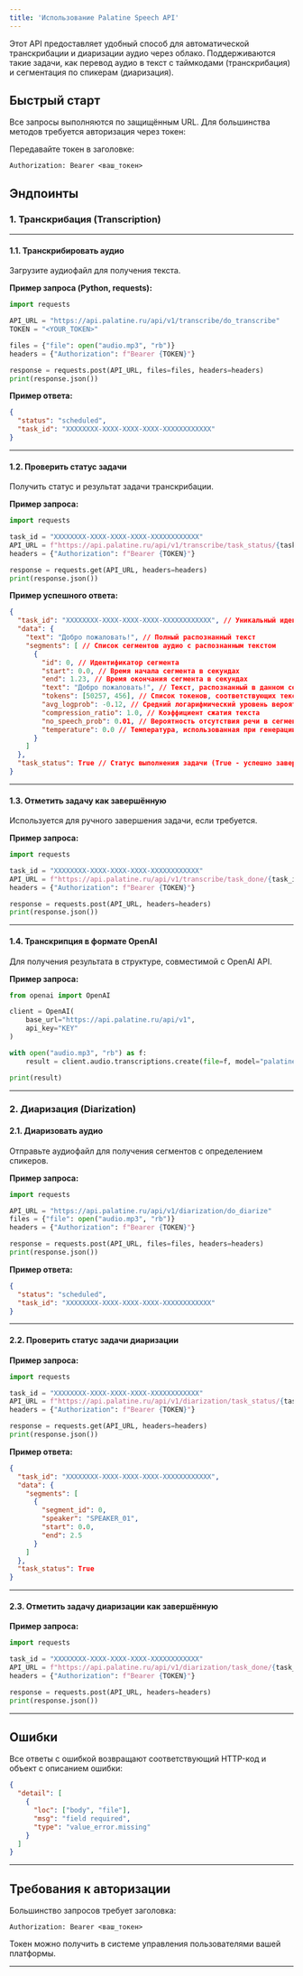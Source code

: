 ```yaml
---
title: 'Использование Palatine Speech API'
---
```


Этот API предоставляет удобный способ для автоматической транскрибации и диаризации аудио через облако.
Поддерживаются такие задачи, как перевод аудио в текст с таймкодами (транскрибация) и сегментация по спикерам (диаризация).

## Быстрый старт

Все запросы выполняются по защищённым URL.
Для большинства методов требуется авторизация через токен:

Передавайте токен в заголовке:

```http
Authorization: Bearer <ваш_токен>
```

## Эндпоинты

### 1. Транскрибация (Transcription)

---

#### 1.1. Транскрибировать аудио

Загрузите аудиофайл для получения текста.

**Пример запроса (Python, requests):**

```python
import requests

API_URL = "https://api.palatine.ru/api/v1/transcribe/do_transcribe"
TOKEN = "<YOUR_TOKEN>"

files = {"file": open("audio.mp3", "rb")}
headers = {"Authorization": f"Bearer {TOKEN}"}

response = requests.post(API_URL, files=files, headers=headers)
print(response.json())
```

**Пример ответа:**

```json
{
  "status": "scheduled",
  "task_id": "XXXXXXXX-XXXX-XXXX-XXXX-XXXXXXXXXXXX"
}
```

---

#### 1.2. Проверить статус задачи

Получить статус и результат задачи транскрибации.

**Пример запроса:**

```python
import requests

task_id = "XXXXXXXX-XXXX-XXXX-XXXX-XXXXXXXXXXXX"
API_URL = f"https://api.palatine.ru/api/v1/transcribe/task_status/{task_id}"
headers = {"Authorization": f"Bearer {TOKEN}"}

response = requests.get(API_URL, headers=headers)
print(response.json())
```

**Пример успешного ответа:**

```json
{
  "task_id": "XXXXXXXX-XXXX-XXXX-XXXX-XXXXXXXXXXXX", // Уникальный идентификатор задачи
  "data": {
    "text": "Добро пожаловать!", // Полный распознанный текст
    "segments": [ // Список сегментов аудио с распознанным текстом
      {
        "id": 0, // Идентификатор сегмента
        "start": 0.0, // Время начала сегмента в секундах
        "end": 1.23, // Время окончания сегмента в секундах
        "text": "Добро пожаловать!", // Текст, распознанный в данном сегменте
        "tokens": [50257, 456], // Список токенов, соответствующих тексту сегмента
        "avg_logprob": -0.12, // Средний логарифмический уровень вероятности для токенов
        "compression_ratio": 1.0, // Коэффициент сжатия текста
        "no_speech_prob": 0.01, // Вероятность отсутствия речи в сегменте
        "temperature": 0.0 // Температура, использованная при генерации текста
      }
    ]
  },
  "task_status": True // Статус выполнения задачи (True - успешно завершена)
}
```

---

#### 1.3. Отметить задачу как завершённую

Используется для ручного завершения задачи, если требуется.

**Пример запроса:**

```python
import requests

task_id = "XXXXXXXX-XXXX-XXXX-XXXX-XXXXXXXXXXXX"
API_URL = f"https://api.palatine.ru/api/v1/transcribe/task_done/{task_id}"
headers = {"Authorization": f"Bearer {TOKEN}"}

response = requests.post(API_URL, headers=headers)
print(response.json())
```

---

#### 1.4. Транскрипция в формате OpenAI

Для получения результата в структуре, совместимой с OpenAI API.

**Пример запроса:**

```python
from openai import OpenAI

client = OpenAI(
	base_url="https://api.palatine.ru/api/v1",
	api_key="KEY"
)

with open("audio.mp3", "rb") as f:
	result = client.audio.transcriptions.create(file=f, model="palatine_audio")

print(result)
```

---

### 2. Диаризация (Diarization)

#### 2.1. Диаризовать аудио

Отправьте аудиофайл для получения сегментов с определением спикеров.

**Пример запроса:**

```python
import requests

API_URL = "https://api.palatine.ru/api/v1/diarization/do_diarize"
files = {"file": open("audio.mp3", "rb")}
headers = {"Authorization": f"Bearer {TOKEN}"}

response = requests.post(API_URL, files=files, headers=headers)
print(response.json())
```

**Пример ответа:**

```json
{
  "status": "scheduled",
  "task_id": "XXXXXXXX-XXXX-XXXX-XXXX-XXXXXXXXXXXX"
}
```

---

#### 2.2. Проверить статус задачи диаризации
**Пример запроса:**

```python
import requests

task_id = "XXXXXXXX-XXXX-XXXX-XXXX-XXXXXXXXXXXX"
API_URL = f"https://api.palatine.ru/api/v1/diarization/task_status/{task_id}"
headers = {"Authorization": f"Bearer {TOKEN}"}

response = requests.get(API_URL, headers=headers)
print(response.json())
```

**Пример ответа:**

```json
{
  "task_id": "XXXXXXXX-XXXX-XXXX-XXXX-XXXXXXXXXXXX",
  "data": {
    "segments": [
      {
        "segment_id": 0,
        "speaker": "SPEAKER_01",
        "start": 0.0,
        "end": 2.5
      }
    ]
  },
  "task_status": True
}
```

---

#### 2.3. Отметить задачу диаризации как завершённую

**Пример запроса:**

```python
import requests

task_id = "XXXXXXXX-XXXX-XXXX-XXXX-XXXXXXXXXXXX"
API_URL = f"https://api.palatine.ru/api/v1/diarization/task_done/{task_id}"
headers = {"Authorization": f"Bearer {TOKEN}"}

response = requests.post(API_URL, headers=headers)
print(response.json())
```

---

## Ошибки

Все ответы с ошибкой возвращают соответствующий HTTP-код и объект с описанием ошибки:

```json
{
  "detail": [
    {
      "loc": ["body", "file"],
      "msg": "field required",
      "type": "value_error.missing"
    }
  ]
}
```

---

## Требования к авторизации

Большинство запросов требует заголовка:

```http
Authorization: Bearer <ваш_токен>
```

Токен можно получить в системе управления пользователями вашей платформы.

---